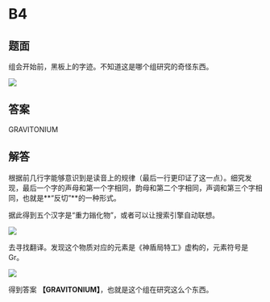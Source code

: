 # B4

## 题面

组会开始前，黑板上的字迹。<span className="text-red-600">不知道这是哪个组研究的奇怪东西。</span>

![](./04-b4.assets/image_1.webp)

## 答案

<AnswerBlock>GRAVITONIUM</AnswerBlock>

## 解答

根据前几行字能够意识到是读音上的规律（最后一行更印证了这一点）。细究发现，最后一个字的声母和第一个字相同，韵母和第二个字相同，声调和第三个字相同，也就是**“反切”**的一种形式。

据此得到五个汉字是“重力鎓化物”，或者可以让搜索引擎自动联想。

![](./04-b4.assets/image_2.webp)

去寻找翻译。发现这个物质对应的元素是《神盾局特工》虚构的，元素符号是Gr。

![](./04-b4.assets/image_3.webp)

得到答案 **【GRAVITONIUM】**，也就是这个组在研究这么个东西。
